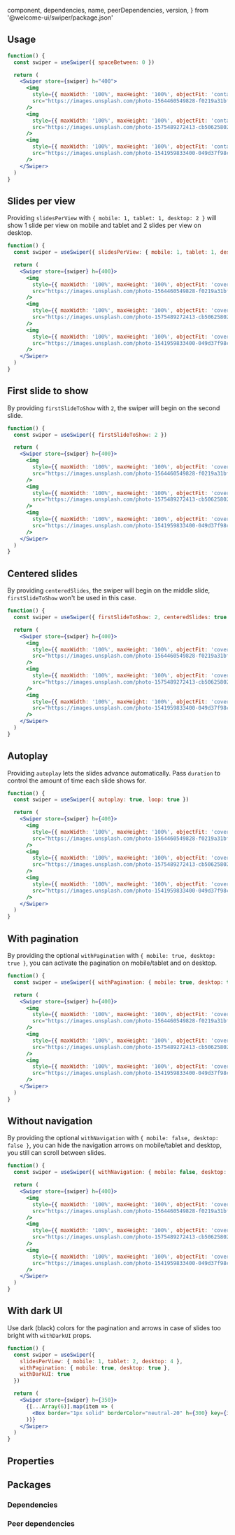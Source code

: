 
  component,
  dependencies,
  name,
  peerDependencies,
  version,
} from '@welcome-ui/swiper/package.json'

<showcase
  version={version}
  name={name}
  component={component}
  description="Allows user to build a simple swiper with images or contents."
/>

## Usage

```jsx
function() {
  const swiper = useSwiper({ spaceBetween: 0 })

  return (
    <Swiper store={swiper} h="400">
      <img
        style={{ maxWidth: '100%', maxHeight: '100%', objectFit: 'contain' }}
        src="https://images.unsplash.com/photo-1564460549828-f0219a31bf90?ixlib=rb-1.2.1&ixid=eyJhcHBfaWQiOjEyMDd9&auto=format&fit=crop&w=1350&q=80"
      />
      <img
        style={{ maxWidth: '100%', maxHeight: '100%', objectFit: 'contain' }}
        src="https://images.unsplash.com/photo-1575489272413-cb506258027e?ixlib=rb-1.2.1&ixid=eyJhcHBfaWQiOjEyMDd9&auto=format&fit=crop&w=1350&q=80"
      />
      <img
        style={{ maxWidth: '100%', maxHeight: '100%', objectFit: 'contain' }}
        src="https://images.unsplash.com/photo-1541959833400-049d37f98ccd?ixlib=rb-1.2.1&ixid=eyJhcHBfaWQiOjEyMDd9&auto=format&fit=crop&w=1350&q=80"
      />
    </Swiper>
  )
}
```

## Slides per view

Providing `slidesPerView` with `{ mobile: 1, tablet: 1, desktop: 2 }` will show 1 slide per view on mobile and tablet and 2 slides per view on desktop.

```jsx
function() {
  const swiper = useSwiper({ slidesPerView: { mobile: 1, tablet: 1, desktop: 2 } })

  return (
    <Swiper store={swiper} h={400}>
      <img
        style={{ maxWidth: '100%', maxHeight: '100%', objectFit: 'cover' }}
        src="https://images.unsplash.com/photo-1564460549828-f0219a31bf90?ixlib=rb-1.2.1&ixid=eyJhcHBfaWQiOjEyMDd9&auto=format&fit=crop&w=1350&q=80"
      />
      <img
        style={{ maxWidth: '100%', maxHeight: '100%', objectFit: 'cover' }}
        src="https://images.unsplash.com/photo-1575489272413-cb506258027e?ixlib=rb-1.2.1&ixid=eyJhcHBfaWQiOjEyMDd9&auto=format&fit=crop&w=1350&q=80"
      />
      <img
        style={{ maxWidth: '100%', maxHeight: '100%', objectFit: 'cover' }}
        src="https://images.unsplash.com/photo-1541959833400-049d37f98ccd?ixlib=rb-1.2.1&ixid=eyJhcHBfaWQiOjEyMDd9&auto=format&fit=crop&w=1350&q=80"
      />
    </Swiper>
  )
}
```

## First slide to show

By providing `firstSlideToShow` with `2`, the swiper will begin on the second slide.

```jsx
function() {
  const swiper = useSwiper({ firstSlideToShow: 2 })

  return (
    <Swiper store={swiper} h={400}>
      <img
        style={{ maxWidth: '100%', maxHeight: '100%', objectFit: 'cover' }}
        src="https://images.unsplash.com/photo-1564460549828-f0219a31bf90?ixlib=rb-1.2.1&ixid=eyJhcHBfaWQiOjEyMDd9&auto=format&fit=crop&w=1350&q=80"
      />
      <img
        style={{ maxWidth: '100%', maxHeight: '100%', objectFit: 'cover' }}
        src="https://images.unsplash.com/photo-1575489272413-cb506258027e?ixlib=rb-1.2.1&ixid=eyJhcHBfaWQiOjEyMDd9&auto=format&fit=crop&w=1350&q=80"
      />
      <img
        style={{ maxWidth: '100%', maxHeight: '100%', objectFit: 'cover' }}
        src="https://images.unsplash.com/photo-1541959833400-049d37f98ccd?ixlib=rb-1.2.1&ixid=eyJhcHBfaWQiOjEyMDd9&auto=format&fit=crop&w=1350&q=80"
      />
    </Swiper>
  )
}
```

## Centered slides

By providing `centeredSlides`, the swiper will begin on the middle slide, `firstSlideToShow` won't be used in this case.

```jsx
function() {
  const swiper = useSwiper({ firstSlideToShow: 2, centeredSlides: true })

  return (
    <Swiper store={swiper} h={400}>
      <img
        style={{ maxWidth: '100%', maxHeight: '100%', objectFit: 'cover' }}
        src="https://images.unsplash.com/photo-1564460549828-f0219a31bf90?ixlib=rb-1.2.1&ixid=eyJhcHBfaWQiOjEyMDd9&auto=format&fit=crop&w=1350&q=80"
      />
      <img
        style={{ maxWidth: '100%', maxHeight: '100%', objectFit: 'cover' }}
        src="https://images.unsplash.com/photo-1575489272413-cb506258027e?ixlib=rb-1.2.1&ixid=eyJhcHBfaWQiOjEyMDd9&auto=format&fit=crop&w=1350&q=80"
      />
      <img
        style={{ maxWidth: '100%', maxHeight: '100%', objectFit: 'cover' }}
        src="https://images.unsplash.com/photo-1541959833400-049d37f98ccd?ixlib=rb-1.2.1&ixid=eyJhcHBfaWQiOjEyMDd9&auto=format&fit=crop&w=1350&q=80"
      />
    </Swiper>
  )
}
```

## Autoplay

Providing `autoplay` lets the slides advance automatically. Pass `duration` to control the amount of time each slide shows for.

```jsx
function() {
  const swiper = useSwiper({ autoplay: true, loop: true })

  return (
    <Swiper store={swiper} h={400}>
      <img
        style={{ maxWidth: '100%', maxHeight: '100%', objectFit: 'cover' }}
        src="https://images.unsplash.com/photo-1564460549828-f0219a31bf90?ixlib=rb-1.2.1&ixid=eyJhcHBfaWQiOjEyMDd9&auto=format&fit=crop&w=1350&q=80"
      />
      <img
        style={{ maxWidth: '100%', maxHeight: '100%', objectFit: 'cover' }}
        src="https://images.unsplash.com/photo-1575489272413-cb506258027e?ixlib=rb-1.2.1&ixid=eyJhcHBfaWQiOjEyMDd9&auto=format&fit=crop&w=1350&q=80"
      />
      <img
        style={{ maxWidth: '100%', maxHeight: '100%', objectFit: 'cover' }}
        src="https://images.unsplash.com/photo-1541959833400-049d37f98ccd?ixlib=rb-1.2.1&ixid=eyJhcHBfaWQiOjEyMDd9&auto=format&fit=crop&w=1350&q=80"
      />
    </Swiper>
  )
}
```

## With pagination

By providing the optional `withPagination` with `{ mobile: true, desktop: true }`, you can activate the pagination on mobile/tablet and on desktop.

```jsx
function() {
  const swiper = useSwiper({ withPagination: { mobile: true, desktop: true } })

  return (
    <Swiper store={swiper} h={400}>
      <img
        style={{ maxWidth: '100%', maxHeight: '100%', objectFit: 'cover' }}
        src="https://images.unsplash.com/photo-1564460549828-f0219a31bf90?ixlib=rb-1.2.1&ixid=eyJhcHBfaWQiOjEyMDd9&auto=format&fit=crop&w=1350&q=80"
      />
      <img
        style={{ maxWidth: '100%', maxHeight: '100%', objectFit: 'cover' }}
        src="https://images.unsplash.com/photo-1575489272413-cb506258027e?ixlib=rb-1.2.1&ixid=eyJhcHBfaWQiOjEyMDd9&auto=format&fit=crop&w=1350&q=80"
      />
      <img
        style={{ maxWidth: '100%', maxHeight: '100%', objectFit: 'cover' }}
        src="https://images.unsplash.com/photo-1541959833400-049d37f98ccd?ixlib=rb-1.2.1&ixid=eyJhcHBfaWQiOjEyMDd9&auto=format&fit=crop&w=1350&q=80"
      />
    </Swiper>
  )
}
```

## Without navigation

By providing the optional `withNavigation` with `{ mobile: false, desktop: false }`, you can hide the navigation arrows on mobile/tablet and desktop, you still can scroll between slides.

```jsx
function() {
  const swiper = useSwiper({ withNavigation: { mobile: false, desktop: false }})

  return (
    <Swiper store={swiper} h={400}>
      <img
        style={{ maxWidth: '100%', maxHeight: '100%', objectFit: 'cover' }}
        src="https://images.unsplash.com/photo-1564460549828-f0219a31bf90?ixlib=rb-1.2.1&ixid=eyJhcHBfaWQiOjEyMDd9&auto=format&fit=crop&w=1350&q=80"
      />
      <img
        style={{ maxWidth: '100%', maxHeight: '100%', objectFit: 'cover' }}
        src="https://images.unsplash.com/photo-1575489272413-cb506258027e?ixlib=rb-1.2.1&ixid=eyJhcHBfaWQiOjEyMDd9&auto=format&fit=crop&w=1350&q=80"
      />
      <img
        style={{ maxWidth: '100%', maxHeight: '100%', objectFit: 'cover' }}
        src="https://images.unsplash.com/photo-1541959833400-049d37f98ccd?ixlib=rb-1.2.1&ixid=eyJhcHBfaWQiOjEyMDd9&auto=format&fit=crop&w=1350&q=80"
      />
    </Swiper>
  )
}
```

## With dark UI

Use dark (black) colors for the pagination and arrows in case of slides too bright with `withDarkUI` props.

```jsx
function() {
  const swiper = useSwiper({
    slidesPerView: { mobile: 1, tablet: 2, desktop: 4 },
    withPagination: { mobile: true, desktop: true },
    withDarkUI: true
  })

  return (
    <Swiper store={swiper} h={350}>
      {[...Array(6)].map(item => (
        <Box border="1px solid" borderColor="neutral-20" h={300} key={item} />
      ))}
    </Swiper>
  )
}
```

## Properties

<props propTypes={props.propTypes.Swiper} />

## Packages

### Dependencies

<dependencies dependencies={dependencies} />

### Peer dependencies

<dependencies dependencies={peerDependencies} />

<pagination />
